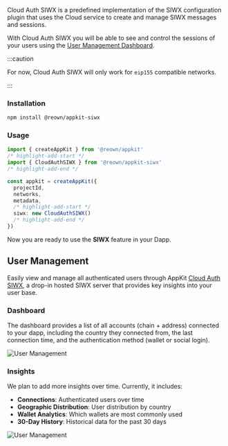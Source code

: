 Cloud Auth SIWX is a predefined implementation of the SIWX configuration plugin that uses the Cloud service to create and manage SIWX messages and sessions.

With Cloud Auth SIWX you will be able to see and control the sessions of your users using the [User Management Dashboard](#user-management).

:::caution

For now, Cloud Auth SIWX will only work for `eip155` compatible networks.

:::

### Installation

```bash npm2yarn
npm install @reown/appkit-siwx
```

### Usage

```ts
import { createAppKit } from '@reown/appkit'
/* highlight-add-start */
import { CloudAuthSIWX } from '@reown/appkit-siwx'
/* highlight-add-end */

const appkit = createAppKit({
  projectId,
  networks,
  metadata,
  /* highlight-add-start */
  siwx: new CloudAuthSIWX()
  /* highlight-add-end */
})
```

Now you are ready to use the **SIWX** feature in your Dapp.

## User Management

Easily view and manage all authenticated users through AppKit [Cloud Auth SIWX](/appkit/features/siwx/siwx-cloud-auth), a drop-in hosted SIWX server that provides key insights into your user base.


### Dashboard

The dashboard provides a list of all accounts (chain + address) connected to your dapp, including the country they connected from, the last connection time, and the authentication method (wallet or social login).

![User Management](/assets/user-management.png)

### Insights

We plan to add more insights over time. Currently, it includes:

- **Connections**: Authenticated users over time  
- **Geographic Distribution**: User distribution by country  
- **Wallet Analytics**: Which wallets are most commonly used  
- **30-Day History**: Historical data for the past 30 days  

![User Management](/assets/insights.png)